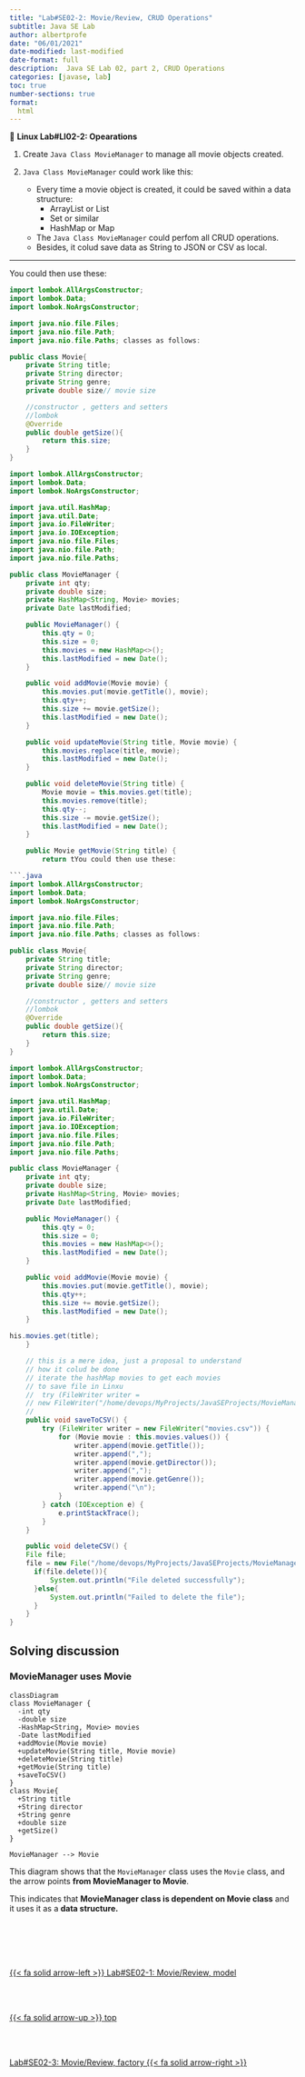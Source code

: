 ```yaml
---
title: "Lab#SE02-2: Movie/Review, CRUD Operations"
subtitle: Java SE Lab
author: albertprofe
date: "06/01/2021"
date-modified: last-modified
date-format: full
description:  Java SE Lab 02, part 2, CRUD Operations
categories: [javase, lab]
toc: true
number-sections: true
format:
  html
---
```



::: {.labs}
📘 **Linux Lab#LI02-2: Opearations**

1. Create `Java Class MovieManager` to manage all movie objects created.

2. `Java Class MovieManager` could work like this:

    - Every time a movie object is created, it could be saved within a data structure:
      - ArrayList or List
      - Set or similar
      - HashMap or Map
    - The `Java Class MovieManager` could perfom all CRUD operations.
    - Besides, it colud save data as String to JSON or CSV as local.

:::

---

You could then use these:

```.java
import lombok.AllArgsConstructor;
import lombok.Data;
import lombok.NoArgsConstructor;

import java.nio.file.Files;
import java.nio.file.Path;
import java.nio.file.Paths; classes as follows:

public class Movie{
    private String title;
    private String director;
    private String genre;
    private double size// movie size

    //constructor , getters and setters
    //lombok
    @Override
    public double getSize(){
        return this.size;
    }
}
``` 

```.java
import lombok.AllArgsConstructor;
import lombok.Data;
import lombok.NoArgsConstructor;

import java.util.HashMap;
import java.util.Date;
import java.io.FileWriter;
import java.io.IOException;
import java.nio.file.Files;
import java.nio.file.Path;
import java.nio.file.Paths;

public class MovieManager {
    private int qty;
    private double size;
    private HashMap<String, Movie> movies;
    private Date lastModified;

    public MovieManager() {
        this.qty = 0;
        this.size = 0;
        this.movies = new HashMap<>();
        this.lastModified = new Date();
    }

    public void addMovie(Movie movie) {
        this.movies.put(movie.getTitle(), movie);
        this.qty++;
        this.size += movie.getSize();
        this.lastModified = new Date();
    }

    public void updateMovie(String title, Movie movie) {
        this.movies.replace(title, movie);
        this.lastModified = new Date();
    }

    public void deleteMovie(String title) {
        Movie movie = this.movies.get(title);
        this.movies.remove(title);
        this.qty--;
        this.size -= movie.getSize();
        this.lastModified = new Date();
    }

    public Movie getMovie(String title) {
        return tYou could then use these:

```.java
import lombok.AllArgsConstructor;
import lombok.Data;
import lombok.NoArgsConstructor;

import java.nio.file.Files;
import java.nio.file.Path;
import java.nio.file.Paths; classes as follows:

public class Movie{
    private String title;
    private String director;
    private String genre;
    private double size// movie size

    //constructor , getters and setters
    //lombok
    @Override
    public double getSize(){
        return this.size;
    }
}
``` 

```.java
import lombok.AllArgsConstructor;
import lombok.Data;
import lombok.NoArgsConstructor;

import java.util.HashMap;
import java.util.Date;
import java.io.FileWriter;
import java.io.IOException;
import java.nio.file.Files;
import java.nio.file.Path;
import java.nio.file.Paths;

public class MovieManager {
    private int qty;
    private double size;
    private HashMap<String, Movie> movies;
    private Date lastModified;

    public MovieManager() {
        this.qty = 0;
        this.size = 0;
        this.movies = new HashMap<>();
        this.lastModified = new Date();
    }

    public void addMovie(Movie movie) {
        this.movies.put(movie.getTitle(), movie);
        this.qty++;
        this.size += movie.getSize();
        this.lastModified = new Date();
    }

his.movies.get(title);
    }

    // this is a mere idea, just a proposal to understand
    // how it colud be done
    // iterate the hashMap movies to get each movies
    // to save file in Linxu
    //  try (FileWriter writer = 
    // new FileWriter("/home/devops/MyProjects/JavaSEProjects/MovieManager/resources/movies.csv"))
    //
    public void saveToCSV() {
        try (FileWriter writer = new FileWriter("movies.csv")) {
            for (Movie movie : this.movies.values()) {
                writer.append(movie.getTitle());
                writer.append(",");
                writer.append(movie.getDirector());
                writer.append(",");
                writer.append(movie.getGenre());
                writer.append("\n");
            }
        } catch (IOException e) {
            e.printStackTrace();
        }
    }

    public void deleteCSV() {
    File file;
    file = new File("/home/devops/MyProjects/JavaSEProjects/MovieManager/resources/movies.csv");
      if(file.delete()){
          System.out.println("File deleted successfully");
      }else{
          System.out.println("Failed to delete the file");
      }
    }
}
```

## Solving discussion

### MovieManager uses Movie

<div class="mermaidContent">

```mermaid
classDiagram
class MovieManager {
  -int qty
  -double size
  -HashMap<String, Movie> movies
  -Date lastModified
  +addMovie(Movie movie)
  +updateMovie(String title, Movie movie)
  +deleteMovie(String title)
  +getMovie(String title)
  +saveToCSV()
}
class Movie{
  +String title
  +String director
  +String genre
  +double size
  +getSize()
}

MovieManager --> Movie
```
</div> 


This diagram shows that the `MovieManager` class uses the `Movie` class, and the arrow points **from MovieManager to Movie**.

This indicates that **MovieManager class is dependent on Movie class** and it uses it as a **data structure.**


<!--- navLinks -->
<br><br>
<div class=row>
<br>
<div class='column left previous'>
<br>
[{{< fa solid arrow-left >}} Lab#SE02-1: Movie/Review, model](/javase/selab2-1.qmd)
<br>
</div>
<br>
<div class='column center'>
<br>
[{{< fa solid arrow-up >}} top](#top)
<br>
</div>
<br>
<div class='column right next'>
<br>
[Lab#SE02-3: Movie/Review, factory {{< fa solid arrow-right >}}](/javase/selab2-3.qmd)
<br>
</div>
<br>
</div>
